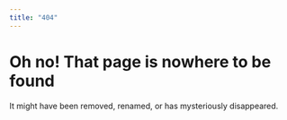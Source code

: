 ```yaml
---
title: "404"
---
```


# Oh no! That page is nowhere to be found <i class="fas fa-search pr2"></i>

It might have been removed, renamed, or has mysteriously disappeared. 
